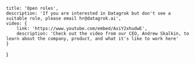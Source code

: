 <!-- markdownlint-disable first-line-h1 -->


    title: 'Open roles',
    description: 'If you are interested in Datagrok but don't see a suitable role, please email hr@datagrok.ai',
    video: {
        link: 'https://www.youtube.com/embed/AxiY2xhudwE',
        description: 'Check out the video from our CEO, Andrew Skalkin, to learn about the company, product, and what it's like to work here'
    }
}

<LayoutHeader meta={meta}/>

<div className="row py-5">
    <SoftwareDeveloperforDrugDiscovery>
    <EngineeringManager/>
    <TechnicalAuthor/>
</div>
